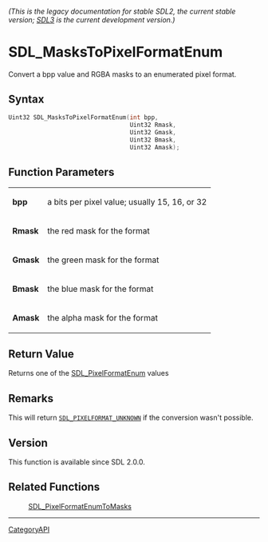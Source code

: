 ====== (This is the legacy documentation for stable SDL2, the current stable version; [https://wiki.libsdl.org/SDL3/ SDL3] is the current development version.) ======
= SDL_MasksToPixelFormatEnum =

Convert a bpp value and RGBA masks to an enumerated pixel format.

== Syntax ==

<syntaxhighlight lang='c'>
Uint32 SDL_MasksToPixelFormatEnum(int bpp,
                                  Uint32 Rmask,
                                  Uint32 Gmask,
                                  Uint32 Bmask,
                                  Uint32 Amask);
</syntaxhighlight>

== Function Parameters ==

{|
|'''bpp'''
|a bits per pixel value; usually 15, 16, or 32
|-
|'''Rmask'''
|the red mask for the format
|-
|'''Gmask'''
|the green mask for the format
|-
|'''Bmask'''
|the blue mask for the format
|-
|'''Amask'''
|the alpha mask for the format
|}

== Return Value ==

Returns one of the [[SDL_PixelFormatEnum]] values

== Remarks ==

This will return <code>[[SDL_PIXELFORMAT_UNKNOWN]]</code> if the conversion
wasn't possible.

== Version ==

This function is available since SDL 2.0.0.

== Related Functions ==

:[[SDL_PixelFormatEnumToMasks]]

----
[[CategoryAPI]]


